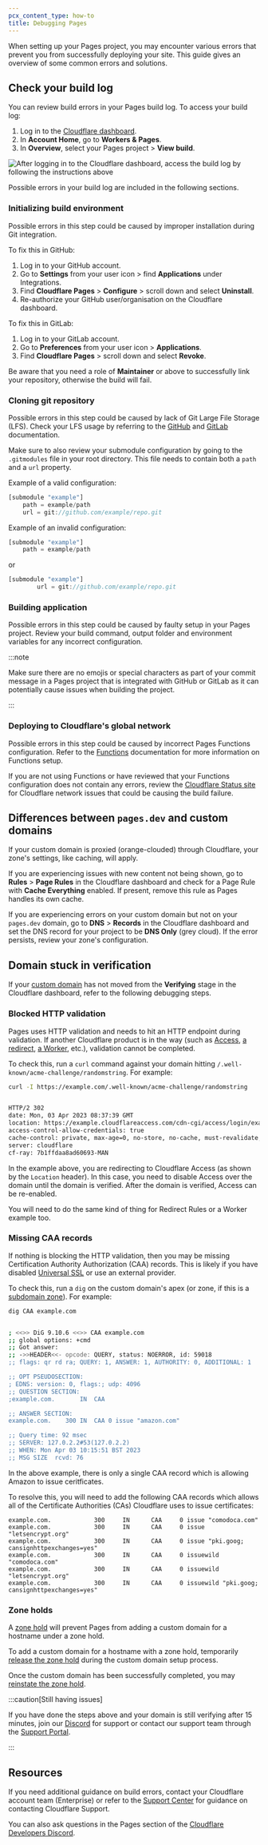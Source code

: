 ```yaml
---
pcx_content_type: how-to
title: Debugging Pages
---
```


When setting up your Pages project, you may encounter various errors that prevent you from successfully deploying your site. This guide gives an overview of some common errors and solutions.

## Check your build log

You can review build errors in your Pages build log. To access your build log:

1. Log in to the [Cloudflare dashboard](https://dash.cloudflare.com).
2. In **Account Home**, go to **Workers & Pages**.
3. In **Overview**, select your Pages project > **View build**.

![After logging in to the Cloudflare dashboard, access the build log by following the instructions above](~/assets/images/pages/platform/pages-build-log.png)

Possible errors in your build log are included in the following sections.

### Initializing build environment

Possible errors in this step could be caused by improper installation during Git integration.

To fix this in GitHub:

1. Log in to your GitHub account.
2. Go to **Settings** from your user icon > find **Applications** under Integrations.
3. Find **Cloudflare Pages** > **Configure** > scroll down and select **Uninstall**.
4. Re-authorize your GitHub user/organisation on the Cloudflare dashboard.

To fix this in GitLab:

1. Log in to your GitLab account.
2. Go to **Preferences** from your user icon > **Applications**.
3. Find **Cloudflare Pages** > scroll down and select **Revoke**.

Be aware that you need a role of **Maintainer** or above to successfully link your repository, otherwise the build will fail.

### Cloning git repository

Possible errors in this step could be caused by lack of Git Large File Storage (LFS). Check your LFS usage by referring to the [GitHub](https://docs.github.com/en/billing/managing-billing-for-git-large-file-storage/viewing-your-git-large-file-storage-usage) and [GitLab](https://docs.gitlab.com/ee/topics/git/lfs/) documentation.

Make sure to also review your submodule configuration by going to the `.gitmodules` file in your root directory. This file needs to contain both a `path` and a `url` property.

Example of a valid configuration:

```js
[submodule "example"]
	path = example/path
	url = git://github.com/example/repo.git
```

Example of an invalid configuration:

```js
[submodule "example"]
	path = example/path
```

or

```js
[submodule "example"]
        url = git://github.com/example/repo.git
```

### Building application

Possible errors in this step could be caused by faulty setup in your Pages project. Review your build command, output folder and environment variables for any incorrect configuration.

:::note


Make sure there are no emojis or special characters as part of your commit message in a Pages project that is integrated with GitHub or GitLab as it can potentially cause issues when building the project.


:::

### Deploying to Cloudflare's global network

Possible errors in this step could be caused by incorrect Pages Functions configuration. Refer to the [Functions](/pages/functions/) documentation for more information on Functions setup.

If you are not using Functions or have reviewed that your Functions configuration does not contain any errors, review the [Cloudflare Status site](https://www.cloudflarestatus.com/) for Cloudflare network issues that could be causing the build failure.

## Differences between `pages.dev` and custom domains

If your custom domain is proxied (orange-clouded) through Cloudflare, your zone's settings, like caching, will apply.

If you are experiencing issues with new content not being shown, go to **Rules** > **Page Rules** in the Cloudflare dashboard and check for a Page Rule with **Cache Everything** enabled. If present, remove this rule as Pages handles its own cache.

If you are experiencing errors on your custom domain but not on your `pages.dev` domain, go to **DNS** > **Records** in the Cloudflare dashboard and set the DNS record for your project to be **DNS Only** (grey cloud). If the error persists, review your zone's configuration.

## Domain stuck in verification

If your [custom domain](/pages/configuration/custom-domains/) has not moved from the **Verifying** stage in the Cloudflare dashboard, refer to the following debugging steps.

### Blocked HTTP validation

Pages uses HTTP validation and needs to hit an HTTP endpoint during validation. If another Cloudflare product is in the way (such as [Access](/cloudflare-one/policies/access/), [a redirect](/rules/url-forwarding/), [a Worker](/workers/), etc.), validation cannot be completed.

To check this, run a `curl` command against your domain hitting `/.well-known/acme-challenge/randomstring`. For example:

```sh
curl -I https://example.com/.well-known/acme-challenge/randomstring
```

```sh output

HTTP/2 302
date: Mon, 03 Apr 2023 08:37:39 GMT
location: https://example.cloudflareaccess.com/cdn-cgi/access/login/example.com?kid=...&redirect_url=%2F.well-known%2Facme-challenge%2F...
access-control-allow-credentials: true
cache-control: private, max-age=0, no-store, no-cache, must-revalidate, post-check=0, pre-check=0
server: cloudflare
cf-ray: 7b1ffdaa8ad60693-MAN
```

In the example above, you are redirecting to Cloudflare Access (as shown by the `Location` header). In this case, you need to disable Access over the domain until the domain is verified. After the domain is verified, Access can be re-enabled.

You will need to do the same kind of thing for Redirect Rules or a Worker example too.

### Missing CAA records

If nothing is blocking the HTTP validation, then you may be missing Certification Authority Authorization (CAA) records. This is likely if you have disabled [Universal SSL](/ssl/edge-certificates/universal-ssl/) or use an external provider.

To check this, run a `dig` on the custom domain's apex (or zone, if this is a [subdomain zone](/dns/zone-setups/subdomain-setup/)). For example:

```sh
dig CAA example.com
```

```sh output

; <<>> DiG 9.10.6 <<>> CAA example.com
;; global options: +cmd
;; Got answer:
;; ->>HEADER<<- opcode: QUERY, status: NOERROR, id: 59018
;; flags: qr rd ra; QUERY: 1, ANSWER: 1, AUTHORITY: 0, ADDITIONAL: 1

;; OPT PSEUDOSECTION:
; EDNS: version: 0, flags:; udp: 4096
;; QUESTION SECTION:
;example.com.		IN	CAA

;; ANSWER SECTION:
example.com.	300	IN	CAA	0 issue "amazon.com"

;; Query time: 92 msec
;; SERVER: 127.0.2.2#53(127.0.2.2)
;; WHEN: Mon Apr 03 10:15:51 BST 2023
;; MSG SIZE  rcvd: 76
```

In the above example, there is only a single CAA record which is allowing Amazon to issue ceritficates.

To resolve this, you will need to add the following CAA records which allows all of the Certificate Authorities (CAs) Cloudflare uses to issue certificates:

```
example.com.            300     IN      CAA     0 issue "comodoca.com"
example.com.            300     IN      CAA     0 issue "letsencrypt.org"
example.com.            300     IN      CAA     0 issue "pki.goog; cansignhttpexchanges=yes"
example.com.            300     IN      CAA     0 issuewild "comodoca.com"
example.com.            300     IN      CAA     0 issuewild "letsencrypt.org"
example.com.            300     IN      CAA     0 issuewild "pki.goog; cansignhttpexchanges=yes"
```

### Zone holds

A [zone hold](/fundamentals/setup/account/account-security/zone-holds/) will prevent Pages from adding a custom domain for a hostname under a zone hold.

To add a custom domain for a hostname with a zone hold, temporarily [release the zone hold](/fundamentals/setup/account/account-security/zone-holds/#release-zone-holds) during the custom domain setup process.

Once the custom domain has been successfully completed, you may [reinstate the zone hold](/fundamentals/setup/account/account-security/zone-holds/#enable-zone-holds).

:::caution[Still having issues]

If you have done the steps above and your domain is still verifying after 15 minutes, join our [Discord](https://discord.cloudflare.com) for support or contact our support team through the [Support Portal](https://dash.cloudflare.com/?to=/:account/support).

:::

## Resources

If you need additional guidance on build errors, contact your Cloudflare account team (Enterprise) or refer to the [Support Center](/support/contacting-cloudflare-support/) for guidance on contacting Cloudflare Support.

You can also ask questions in the Pages section of the [Cloudflare Developers Discord](https://discord.com/invite/cloudflaredev).
